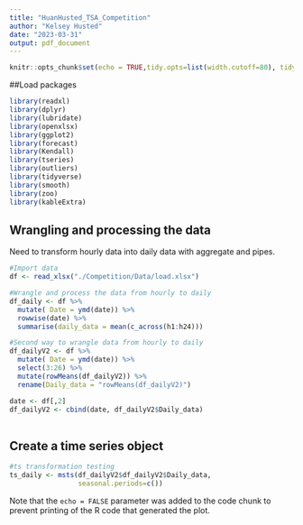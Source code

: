 ```yaml
---
title: "HuanHusted_TSA_Competition"
author: "Kelsey Husted"
date: "2023-03-31"
output: pdf_document
---
```



```r
knitr::opts_chunk$set(echo = TRUE,tidy.opts=list(width.cutoff=80), tidy=FALSE) 
```

##Load packages

```r
library(readxl)
library(dplyr)
library(lubridate)
library(openxlsx)
library(ggplot2)
library(forecast)  
library(Kendall)
library(tseries)
library(outliers)
library(tidyverse)
library(smooth)
library(zoo)
library(kableExtra)
```

## Wrangling and processing the data

Need to transform hourly data into daily data with aggregate and pipes.

```r
#Import data
df <- read_xlsx("./Competition/Data/load.xlsx")

#Wrangle and process the data from hourly to daily
df_daily <- df %>%
  mutate( Date = ymd(date)) %>%
  rowwise(date) %>%
  summarise(daily_data = mean(c_across(h1:h24)))

#Second way to wrangle data from hourly to daily
df_dailyV2 <- df %>%
  mutate( Date = ymd(date)) %>%
  select(3:26) %>%
  mutate(rowMeans(df_dailyV2)) %>%
  rename(Daily_data = "rowMeans(df_dailyV2)")

date <- df[,2]
df_dailyV2 <- cbind(date, df_dailyV2$Daily_data)
         
```

## Create a time series object

```r
#ts transformation testing
ts_daily <- msts(df_dailyV2$df_dailyV2$Daily_data,
                 seasonal.periods=c())


```

Note that the `echo = FALSE` parameter was added to the code chunk to prevent printing of the R code that generated the plot.
